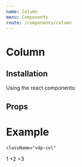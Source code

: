 ```yaml
---
name: Column
menu: Components
route: /components/column
---
```




# Column

## Installation

Using the react components:


## Props

<Props of={Column} />

# Example

`className="vdp-col"`

<Playground>
    <Row>
        <Column className="">1</Column>
        <Column className="">+2</Column>
        <Column className="">=3</Column>
    </Row>
</Playground>

